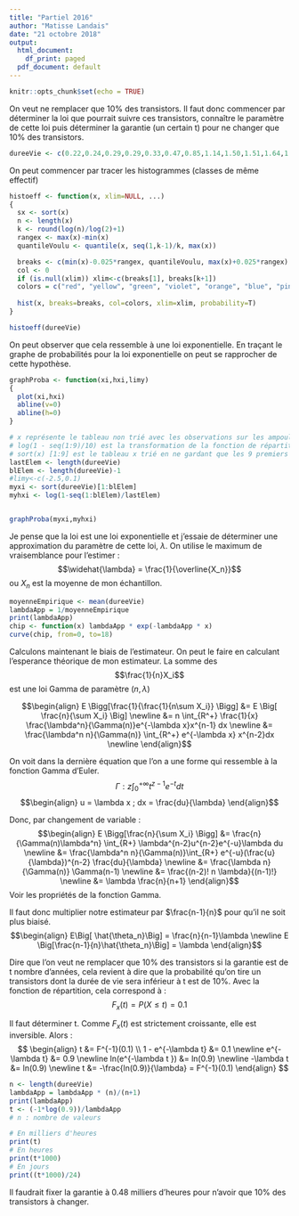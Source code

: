 ```yaml
---
title: "Partiel 2016"
author: "Matisse Landais"
date: "21 octobre 2018"
output:
  html_document:
    df_print: paged
  pdf_document: default
---
```


```r
knitr::opts_chunk$set(echo = TRUE)
```


On veut ne remplacer que 10% des transistors. Il faut donc commencer par déterminer la loi que pourrait suivre ces transistors, connaître le paramètre de cette loi puis déterminer la garantie (un certain t) pour ne changer que 10% des transistors. 

```r
dureeVie <- c(0.22,0.24,0.29,0.29,0.33,0.47,0.85,1.14,1.50,1.51,1.64,1.96,2.27,2.44,2.75,2.99,3.15,3.85,4.66,5.04,5.06,6.41,7.58,7.81,8.00,8.24,10.15,12.24,13.78,16.12)
```

On peut commencer par tracer les histogrammes (classes de même effectif)

```r

histoeff <- function(x, xlim=NULL, ...)
{
  sx <- sort(x)
  n <- length(x)
  k <- round(log(n)/log(2)+1)
  rangex <- max(x)-min(x)
  quantileVoulu <- quantile(x, seq(1,k-1)/k, max(x))

  breaks <- c(min(x)-0.025*rangex, quantileVoulu, max(x)+0.025*rangex)
  col <- 0
  if (is.null(xlim)) xlim<-c(breaks[1], breaks[k+1])
  colors = c("red", "yellow", "green", "violet", "orange", "blue", "pink", "cyan")
  
  hist(x, breaks=breaks, col=colors, xlim=xlim, probability=T)
}

histoeff(dureeVie)
```

On peut observer que cela ressemble à une loi exponentielle. En traçant le graphe de probabilités pour la loi exponentielle on peut se rapprocher de cette hypothèse. 

```r
graphProba <- function(xi,hxi,limy)
{
  plot(xi,hxi)
  abline(v=0)
  abline(h=0)
}

# x représente le tableau non trié avec les observations sur les ampoules
# log(1 - seq(1:9)/10) est la transformation de la fonction de répartition de la loi exponentielle
# sort(x) [1:9] est le tableau x trié en ne gardant que les 9 premiers éléments
lastElem <- length(dureeVie)
blElem <- length(dureeVie)-1
#limy<-c(-2.5,0.1)
myxi <- sort(dureeVie)[1:blElem]
myhxi <- log(1-seq(1:blElem)/lastElem)


graphProba(myxi,myhxi)
``` 

Je pense que la loi est une loi exponentielle et j'essaie de déterminer une approximation du paramètre de cette loi, $\lambda$.
On utilise le maximum de vraisemblance pour l'estimer :  
$$\widehat{\lambda} = \frac{1}{\overline{X_n}}$$ ou $X_n$ est la moyenne de mon échantillon.
```r
moyenneEmpirique <- mean(dureeVie)
lambdaApp = 1/moyenneEmpirique
print(lambdaApp)
chip <- function(x) lambdaApp * exp(-lambdaApp * x)
curve(chip, from=0, to=18)
```


Calculons maintenant le biais de l'estimateur. On peut le faire en calculant l'esperance théorique de mon estimateur. La somme des $$\frac{1}{n}X_i$$ est une loi Gamma de paramètre $(n,\lambda)$

$$\begin{align}
E \Bigg[\frac{1}{\frac{1}{n\sum X_i}} \Bigg] &= E \Big[ \frac{n}{\sum X_i} \Big] \newline
&= n \int_{R^+} \frac{1}{x} \frac{\lambda^n}{\Gamma(n)}e^{-\lambda x}x^{n-1} dx \newline
&= \frac{\lambda^n n}{\Gamma(n)} \int_{R^+} e^{-\lambda x} x^{n-2}dx \newline
\end{align}$$

On voit dans la dernière équation que l'on a une forme qui ressemble à la fonction Gamma d'Euler. 
$$\Gamma : z \int_0^{+\infty} t^{z-1}e^{-t} dt$$
$$\begin{align}
u = \lambda x ; dx = \frac{du}{\lambda}
\end{align}$$

Donc, par changement de variable : 
$$\begin{align}
 E \Bigg[\frac{n}{\sum X_i} \Bigg] &= \frac{n}{\Gamma(n)\lambda^n} \int_{R+} \lambda^{n-2}u^{n-2}e^{-u}\lambda du \newline
 &= \frac{\lambda^n n}{\Gamma(n)}\int_{R+} e^{-u}(\frac{u}{\lambda})^{n-2} \frac{du}{\lambda} \newline
 &= \frac{\lambda n}{\Gamma(n)} \Gamma(n-1) \newline
 &= \frac{(n-2)! n \lambda}{(n-1)!} \newline
 &= \lambda \frac{n}{n+1}
\end{align}$$
Voir les propriétés de la fonction Gamma. 

Il faut donc multiplier notre estimateur par $\frac{n-1}{n}$ pour qu'il ne soit plus biaisé. 
$$\begin{align}
 E\Big[ \hat{\theta_n}\Big] = \frac{n}{n-1}\lambda \newline
 E \Big[\frac{n-1}{n}\hat{\theta_n}\Big] = \lambda
\end{align}$$

Dire que l'on veut ne remplacer que 10% des transistors si la garantie est de t nombre d'années, cela revient à dire que la probabilité qu'on tire un transistors dont la durée de vie sera inférieur à t est de 10%. 
Avec la fonction de répartition, cela correspond à : 
$$F_x(t) = P(X \leq t) = 0.1$$

Il faut déterminer t. Comme $F_x(t)$ est strictement croissante, elle est inversible. Alors :
$$
\begin{align}
t &= F^{-1}(0.1) \\
1 - e^{-\lambda t} &= 0.1 \newline
e^{-\lambda t} &= 0.9 \newline
ln(e^{-\lambda t }) &= ln(0.9) \newline 
-\lambda t &= ln(0.9) \newline
t &= -\frac{ln(0.9)}{\lambda} = F^{-1}(0.1)
\end{align}
$$
```r
n <- length(dureeVie)
lambdaApp = lambdaApp * (n)/(n+1)
print(lambdaApp)
t <- (-1*log(0.9))/lambdaApp
# n : nombre de valeurs

# En milliers d'heures
print(t)
# En heures
print(t*1000)
# En jours
print((t*1000)/24)
```

Il faudrait fixer la garantie à 0.48 milliers d'heures pour n'avoir que 10% des transistors à changer. 
